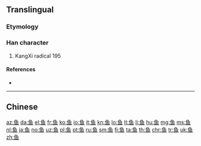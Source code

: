 {{character info/new}}
{{also|魚|渔}}
==Translingual==
{{stroke order|type=animate}}

===Etymology===
{{Han simp|魚|f=灬|t=一}}

===Han character===
{{Han char|rn=195|rad=鱼|as=00|sn=8|four=|canj=NWM|ids=⿳⺈田一}}

# KangXi radical 195

====References====
* {{Han ref|kx=1480.511|hdz=74674.020|uh=9C7C|ud=40060}}

----

==Chinese==
{{zh-see|魚}}

[[az:鱼]]
[[da:鱼]]
[[el:鱼]]
[[fr:鱼]]
[[ko:鱼]]
[[io:鱼]]
[[it:鱼]]
[[kn:鱼]]
[[lo:鱼]]
[[lt:鱼]]
[[li:鱼]]
[[hu:鱼]]
[[mg:鱼]]
[[ms:鱼]]
[[nl:鱼]]
[[ja:鱼]]
[[no:鱼]]
[[uz:鱼]]
[[pl:鱼]]
[[pt:鱼]]
[[ru:鱼]]
[[sm:鱼]]
[[fi:鱼]]
[[ta:鱼]]
[[th:鱼]]
[[chr:鱼]]
[[tr:鱼]]
[[uk:鱼]]
[[zh:鱼]]